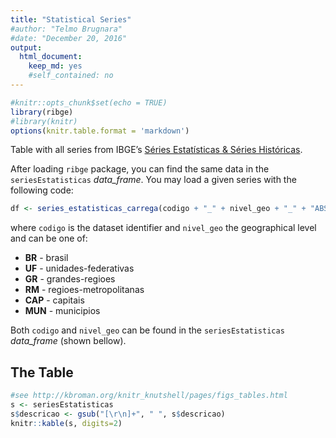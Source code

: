 ```yaml
---
title: "Statistical Series"
#author: "Telmo Brugnara"
#date: "December 20, 2016"
output: 
  html_document: 
    keep_md: yes
    #self_contained: no
---
```


```r
#knitr::opts_chunk$set(echo = TRUE)
library(ribge)
#library(knitr)
options(knitr.table.format = 'markdown')
```

Table with all series from IBGE's [Séries Estatísticas & Séries Históricas](http://seriesestatisticas.ibge.gov.br/).

After loading `ribge` package, you can find the same data in the `seriesEstatisticas`
*data_frame*. You may load a given series with the following code:

```r
df <- series_estatisticas_carrega(codigo + "_" + nivel_geo + "_" + "ABS"|"PERC")
```

where `codigo` is the dataset identifier and `nivel_geo` the geographical level and
can be one of:

* **BR** - brasil
* **UF** - unidades-federativas
* **GR** - grandes-regioes
* **RM** - regioes-metropolitanas
* **CAP** - capitais
* **MUN** - municipios

Both `codigo` and `nivel_geo` can be found in the `seriesEstatisticas`
*data_frame* (shown bellow).


The Table
---------

```r
#see http://kbroman.org/knitr_knutshell/pages/figs_tables.html
s <- seriesEstatisticas
s$descricao <- gsub("[\r\n]+", " ", s$descricao)
knitr::kable(s, digits=2)
```

